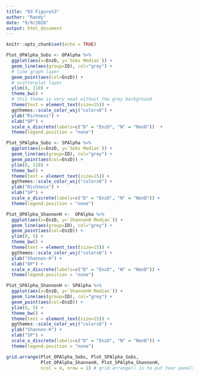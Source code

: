 ---
title: "03 FigureS3"
author: "Randy"
date: "9/9/2020"
output: html_document
---

```{r setup, include=FALSE}
knitr::opts_chunk$set(echo = TRUE)
```

```{r Supplementary Figure}
Plot_OPAlpha_Sobs <- OPAlpha %>% 
  ggplot(aes(x=EnzD, y=`Sobs Median`)) +
  geom_line(aes(group=ID), col="grey") + 
  # line graph layer
  geom_point(aes(col=EnzD)) + 
  # scatterplot layer
  ylim(0, 110) +
  theme_bw() + 
  # this theme is very neat without the grey background
  theme(text = element_text(size=15)) +
  ggthemes::scale_color_wsj("colors6") +
  ylab("Richness") + 
  xlab("OP") +
  scale_x_discrete(labels=c("D" = "EnzD", "N" = "NonD"))  +
  theme(legend.position = "none")

Plot_SPAlpha_Sobs <- SPAlpha %>%
  ggplot(aes(x=EnzD, y=`Sobs Median`)) +
  geom_line(aes(group=ID), col="grey") +
  geom_point(aes(col=EnzD)) +
  ylim(0, 110) +
  theme_bw() +
  theme(text = element_text(size=15)) +
  ggthemes::scale_color_wsj("colors6") +
  ylab("Richness") + 
  xlab("SP") +
  scale_x_discrete(labels=c("D" = "EnzD", "N" = "NonD")) +
  theme(legend.position = "none")

Plot_OPAlpha_ShannonH <-  OPAlpha %>%
  ggplot(aes(x=EnzD, y=`ShannonH Median`)) +
  geom_line(aes(group=ID), col="grey") +
  geom_point(aes(col=EnzD)) +
  ylim(0, 5) +
  theme_bw() +
  theme(text = element_text(size=15)) +
  ggthemes::scale_color_wsj("colors6") +
  ylab("Shannon-H") + 
  xlab("OP") +
  scale_x_discrete(labels=c("D" = "EnzD", "N" = "NonD")) +
  theme(legend.position = "none")

Plot_SPAlpha_ShannonH <- SPAlpha %>%
  ggplot(aes(x=EnzD, y=`ShannonH Median`)) +
  geom_line(aes(group=ID), col="grey") +
  geom_point(aes(col=EnzD)) +
  ylim(0, 5) +
  theme_bw() +
  theme(text = element_text(size=15)) +
  ggthemes::scale_color_wsj("colors6") +
  ylab("Shannon-H") + 
  xlab("SP") +
  scale_x_discrete(labels=c("D" = "EnzD", "N" = "NonD")) +
  theme(legend.position = "none")
```

```{r Supplementary FigureS3, fig.height = 5, fig.width = 10}
grid.arrange(Plot_OPAlpha_Sobs, Plot_SPAlpha_Sobs, 
             Plot_OPAlpha_ShannonH, Plot_SPAlpha_ShannonH, 
             ncol = 4, nrow = 1) # grid.arrange() is to put four panels together
```